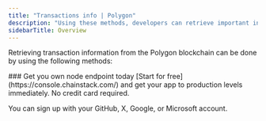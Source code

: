 ---
title: "Transactions info | Polygon"
description: "Using these methods, developers can retrieve important information about transactions on the Polygon blockchain. This information is crucial in building applications that monitor, track, and analyze transactions on the Polygon network."
sidebarTitle: Overview
---

Retrieving transaction information from the Polygon blockchain can be done by using the following methods:

<CardGroup>
<Card title="eth_getTransactionByHash" href="/reference/polygon_node_api/transaction_info/eth_getTransactionByHash" icon="angle-right" iconType="solid" horizontal />
<Card title="eth_getTransactionReceipt" href="/reference/polygon_node_api/transaction_info/eth_getTransactionReceipt" icon="angle-right" iconType="solid" horizontal />
<Card title="eth_getTransactionByBlockHashAndIndex" href="/reference/polygon_node_api/transaction_info/eth_getTransactionByBlockHashAndIndex" icon="angle-right" iconType="solid" horizontal />
<Card title="eth_getTransactionByBlockNumberAndIndex" href="/reference/polygon_node_api/transaction_info/eth_getTransactionByBlockNumberAndIndex" icon="angle-right" iconType="solid" horizontal />
<Card title="eth_getBlockReceipts" href="/reference/polygon_node_api/transaction_info/eth_getBlockReceipts" icon="angle-right" iconType="solid" horizontal />
<Card title="eth_newPendingTransactionFilter" href="/reference/polygon_node_api/transaction_info/eth_newPendingTransactionFilter" icon="angle-right" iconType="solid" horizontal />
</CardGroup>

<Check>
  ### Get you own node endpoint today
  [Start for free](https://console.chainstack.com/) and get your app to production levels immediately. No credit card required.

  You can sign up with your GitHub, X, Google, or Microsoft account.
</Check>
